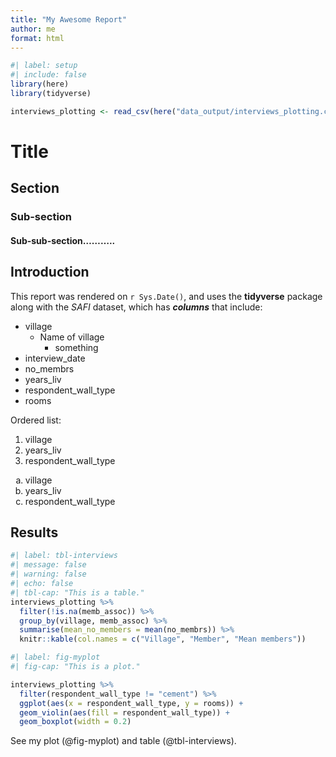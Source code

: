 ```yaml
---
title: "My Awesome Report"
author: me
format: html
---
```


```r
#| label: setup
#| include: false
library(here)
library(tidyverse)

interviews_plotting <- read_csv(here("data_output/interviews_plotting.csv"))
```


# Title
## Section
### Sub-section
#### Sub-sub-section...........

## Introduction

This report was rendered on `r Sys.Date()`, and uses the **tidyverse** package along with the *SAFI*
dataset, which has ***columns*** that include:

- village
  + Name of village
    * something
- interview_date
- no_membrs
- years_liv
- respondent_wall_type
- rooms

Ordered list:

1. village
2. years_liv
3. respondent_wall_type

a. village
b. years_liv
c. respondent_wall_type


## Results

```r
#| label: tbl-interviews
#| message: false
#| warning: false
#| echo: false
#| tbl-cap: "This is a table."
interviews_plotting %>% 
  filter(!is.na(memb_assoc)) %>% 
  group_by(village, memb_assoc) %>% 
  summarise(mean_no_members = mean(no_membrs)) %>% 
  knitr::kable(col.names = c("Village", "Member", "Mean members"))
```

```r
#| label: fig-myplot
#| fig-cap: "This is a plot."

interviews_plotting %>% 
  filter(respondent_wall_type != "cement") %>% 
  ggplot(aes(x = respondent_wall_type, y = rooms)) +
  geom_violin(aes(fill = respondent_wall_type)) +
  geom_boxplot(width = 0.2)
```

See my plot (@fig-myplot) and table (@tbl-interviews).



